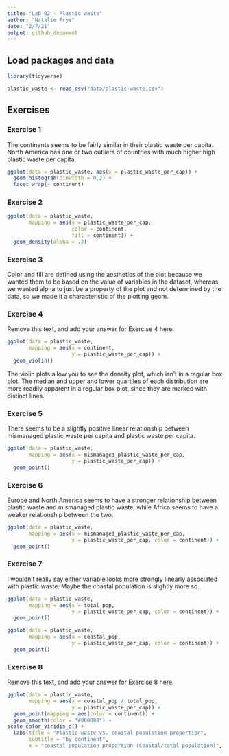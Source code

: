 ```yaml
---
title: "Lab 02 - Plastic waste"
author: "Natalie Frye"
date: "2/7/21"
output: github_document
---
```


## Load packages and data

```r
library(tidyverse) 
```

```r
plastic_waste <- read_csv("data/plastic-waste.csv")
```

## Exercises

### Exercise 1

The continents seems to be fairly similar in their plastic waste per capita. North America has one or two outliers of countries with much higher high plastic waste per capita. 

```r
ggplot(data = plastic_waste, aes(x = plastic_waste_per_cap)) +
  geom_histogram(binwidth = 0.2) +
  facet_wrap(~ continent)
```

### Exercise 2

```r
ggplot(data = plastic_waste, 
       mapping = aes(x = plastic_waste_per_cap, 
                     color = continent, 
                     fill = continent)) +
  geom_density(alpha = .2)
```


### Exercise 3

Color and fill are defined using the aesthetics of the plot because we wanted them to be based on the value of variables in the dataset, whereas we wanted alpha to just be a property of the plot and not determined by the data, so we made it a characteristic of the plotting geom.

### Exercise 4

Remove this text, and add your answer for Exercise 4 here.

```r
ggplot(data = plastic_waste, 
       mapping = aes(x = continent, 
                     y = plastic_waste_per_cap)) +
  geom_violin()
```

The violin plots allow you to see the density plot, which isn't in a regular box plot. The median and upper and lower quartiles of each distribution are more readily apparent in a regular box plot, since they are marked with distinct lines.

### Exercise 5

There seems to be a slightly positive linear relationship between mismanaged plastic waste per capita and plastic waste per capita.

```r
ggplot(data = plastic_waste, 
       mapping = aes(x = mismanaged_plastic_waste_per_cap, 
                     y = plastic_waste_per_cap)) +
  geom_point()
```

### Exercise 6

Europe and North America seems to have a stronger relationship between plastic waste and mismanaged plastic waste, while Africa seems to have a weaker relationship between the two.

```r
ggplot(data = plastic_waste, 
       mapping = aes(x = mismanaged_plastic_waste_per_cap, 
                     y = plastic_waste_per_cap, color = continent)) +
  geom_point()
```

### Exercise 7

I wouldn't really say either variable looks more strongly linearly associated with plastic waste. Maybe the coastal population is slightly more so.

```r
ggplot(data = plastic_waste, 
       mapping = aes(x = total_pop, 
                     y = plastic_waste_per_cap, color = continent)) +
  geom_point()
```

```r
ggplot(data = plastic_waste, 
       mapping = aes(x = coastal_pop, 
                     y = plastic_waste_per_cap, color = continent)) +
  geom_point()
```

### Exercise 8

Remove this text, and add your answer for Exercise 8 here.

```r
ggplot(data = plastic_waste,
       mapping = aes(x = coastal_pop / total_pop, 
                     y = plastic_waste_per_cap)) +
  geom_point(mapping = aes(color = continent)) +
  geom_smooth(color = "#000000") + 
scale_color_viridis_d() +
  labs(title = "Plastic waste vs. coastal population proportion",
       subtitle = "by continent",
       x = "coastal population proportion (Coastal/total population)", y = "Plastic waste per capita")

```
